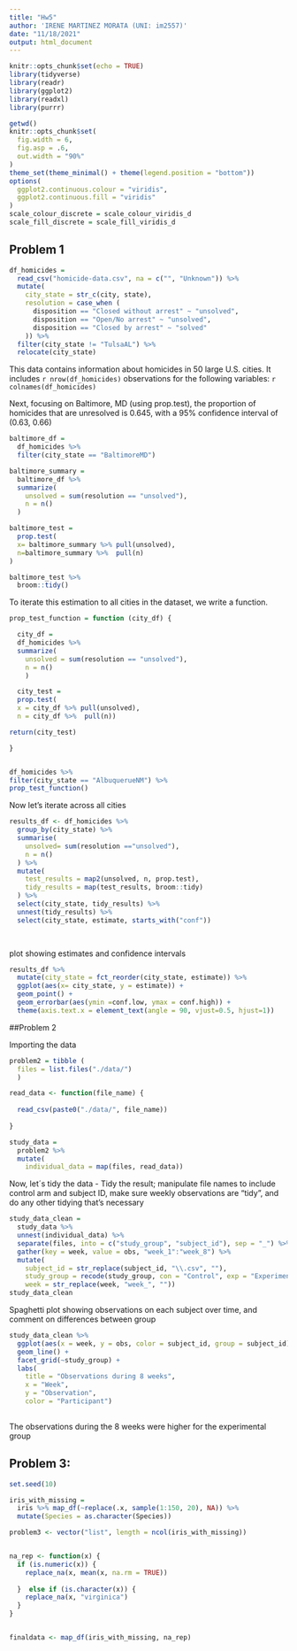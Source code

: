 ```yaml
---
title: "Hw5"
author: 'IRENE MARTINEZ MORATA (UNI: im2557)'
date: "11/18/2021"
output: html_document
---
```



```r
knitr::opts_chunk$set(echo = TRUE)
library(tidyverse)
library(readr)
library(ggplot2)
library(readxl)
library(purrr)

getwd()
knitr::opts_chunk$set(
  fig.width = 6,
  fig.asp = .6,
  out.width = "90%"
)
theme_set(theme_minimal() + theme(legend.position = "bottom"))
options(
  ggplot2.continuous.colour = "viridis",
  ggplot2.continuous.fill = "viridis"
)
scale_colour_discrete = scale_colour_viridis_d
scale_fill_discrete = scale_fill_viridis_d
```

## Problem 1


```r

df_homicides =
  read_csv("homicide-data.csv", na = c("", "Unknown")) %>% 
  mutate(
    city_state = str_c(city, state),
    resolution = case_when (
      disposition == "Closed without arrest" ~ "unsolved",
      disposition == "Open/No arrest" ~ "unsolved",
      disposition == "Closed by arrest" ~ "solved"
    )) %>% 
  filter(city_state != "TulsaAL") %>% 
  relocate(city_state) 

```
This data contains information about homicides in 50 large U.S. cities. It includes `r nrow(df_homicides)` observations for the following variables: `r colnames(df_homicides)`

Next, focusing on Baltimore, MD (using prop.test), the proportion of homicides that are unresolved is 0.645, with a 95% confidence interval of (0.63, 0.66)

```r
baltimore_df =
  df_homicides %>% 
  filter(city_state == "BaltimoreMD")

baltimore_summary =
  baltimore_df %>% 
  summarize(
    unsolved = sum(resolution == "unsolved"), 
    n = n()
  )

baltimore_test = 
  prop.test(
  x= baltimore_summary %>% pull(unsolved),
  n=baltimore_summary %>%  pull(n)
)

baltimore_test %>% 
  broom::tidy()
```

To iterate this estimation to all cities in the dataset, we write a function.


```r
prop_test_function = function (city_df) {

  city_df =
  df_homicides %>% 
  summarize(
    unsolved = sum(resolution == "unsolved"), 
    n = n()
    )

  city_test = 
  prop.test(
  x = city_df %>% pull(unsolved),
  n = city_df %>%  pull(n))

return(city_test)

}


df_homicides %>% 
filter(city_state == "AlbuquerueNM") %>% 
prop_test_function()

```

Now let's iterate across all cities

```r


results_df <- df_homicides %>% 
  group_by(city_state) %>% 
  summarise(
    unsolved= sum(resolution =="unsolved"),
    n = n()
  ) %>% 
  mutate(
    test_results = map2(unsolved, n, prop.test),
    tidy_results = map(test_results, broom::tidy)
  ) %>% 
  select(city_state, tidy_results) %>% 
  unnest(tidy_results) %>% 
  select(city_state, estimate, starts_with("conf"))

  
```

plot showing estimates and confidence intervals

```r
results_df %>% 
  mutate(city_state = fct_reorder(city_state, estimate)) %>% 
  ggplot(aes(x= city_state, y = estimate)) +
  geom_point() +
  geom_errorbar(aes(ymin =conf.low, ymax = conf.high)) +
  theme(axis.text.x = element_text(angle = 90, vjust=0.5, hjust=1))


```



##Problem 2

Importing the data
```r
problem2 = tibble (
  files = list.files("./data/")
  )

read_data <- function(file_name) {
  
  read_csv(paste0("./data/", file_name))
  
}

study_data = 
  problem2 %>% 
  mutate(
    individual_data = map(files, read_data))
```
Now, let´s tidy the data
- Tidy the result; manipulate file names to include control arm and subject ID, make sure weekly observations are “tidy”, and do any other tidying that’s necessary
```r
study_data_clean = 
  study_data %>% 
  unnest(individual_data) %>% 
  separate(files, into = c("study_group", "subject_id"), sep = "_") %>% 
  gather(key = week, value = obs, "week_1":"week_8") %>% 
  mutate(
    subject_id = str_replace(subject_id, "\\.csv", ""),
    study_group = recode(study_group, con = "Control", exp = "Experimental"),
    week = str_replace(week, "week_", "")) 
study_data_clean


```

Spaghetti plot showing observations on each subject over time, and comment on differences between group

```r
study_data_clean %>% 
  ggplot(aes(x = week, y = obs, color = subject_id, group = subject_id)) + 
  geom_line() +
  facet_grid(~study_group) +
  labs(
    title = "Observations during 8 weeks", 
    x = "Week", 
    y = "Observation", 
    color = "Participant")
   
```
The observations during the 8 weeks were higher for the experimental group

## Problem 3:


```r
set.seed(10)

iris_with_missing = 
  iris %>% map_df(~replace(.x, sample(1:150, 20), NA)) %>%
  mutate(Species = as.character(Species))

problem3 <- vector("list", length = ncol(iris_with_missing))


na_rep <- function(x) {
  if (is.numeric(x)) {
    replace_na(x, mean(x, na.rm = TRUE))
    
  }  else if (is.character(x)) {
    replace_na(x, "virginica")
  }
}


finaldata <- map_df(iris_with_missing, na_rep)


```




